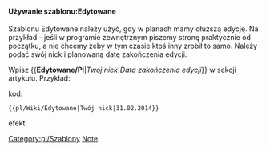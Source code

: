 <noinclude></noinclude>{{en/Ambox| type  = notice
| image = pl/Wiki/Accessories-text-editor.png
| text  = <strong>W trakcie edycji</strong><br/>Ten artykuł jest aktualnie edytowany przez użytkownika <b>{{{1|który nie podał swojego nicku}}}.</b> Planowana data zakończenia edycji to {{{2|01.01.1901}}} - jeśli ten dzień już minął, możesz usunąć ten szablon.
}}<noinclude>

====Używanie szablonu:Edytowane====

Szablonu <nowiki>Edytowane</nowiki> należy użyć, gdy w planach mamy dłuższą edycję. Na przykład - jeśli w programie zewnętrznym piszemy stronę praktycznie od początku, a nie chcemy żeby w tym czasie ktoś inny zrobił to samo. Należy podać swój nick i planowaną datę zakończenia edycji.

Wpisz <nowiki>{{</nowiki>'''Edytowane/Pl'''|'' Twój nick ''|'' Data zakończenia edycji''<nowiki>}}</nowiki> w sekcji artykułu. Przykład:

kod:
<pre>{{pl/Wiki/Edytowane|Twój nick|31.02.2014}}</pre>

efekt:
{{pl/Wiki/Edytowane|Twój nick|31.02.2014}}

[[Category:pl/Szablony]][[Category:en/Message boxes|Note]]</noinclude>
